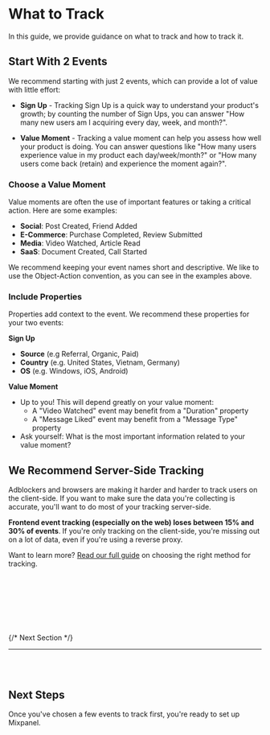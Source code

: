 
# What to Track

In this guide, we provide guidance on what to track and how to track it.

## Start With 2 Events

We recommend starting with just 2 events, which can provide a lot of value with little effort:

- **Sign Up** - Tracking Sign Up is a quick way to understand your product's growth; by counting the number
  of Sign Ups, you can answer "How many new users am I acquiring every day, week, and month?".

- **Value Moment** - Tracking a value moment can help you assess how well your product is doing. You can
  answer questions like "How many users experience value in my product each day/week/month?" or
  "How many users come back (retain) and experience the moment again?".

### Choose a Value Moment

Value moments are often the use of important features or taking a critical action. Here are some examples:

- **Social**: Post Created, Friend Added
- **E-Commerce**: Purchase Completed, Review Submitted
- **Media**: Video Watched, Article Read
- **SaaS**: Document Created, Call Started

We recommend keeping your event names short and descriptive. We like to use the Object-Action convention, as you can see
in the examples above.

### Include Properties

Properties add context to the event. We recommend these properties for your two events:

**Sign Up**

- **Source** (e.g Referral, Organic, Paid)
- **Country** (e.g. United States, Vietnam, Germany)
- **OS** (e.g. Windows, iOS, Android)

**Value Moment**

- Up to you! This will depend greatly on your value moment:
  - A "Video Watched" event may benefit from a "Duration" property
  - A "Message Liked" event may benefit from a "Message Type" property
- Ask yourself: What is the most important information related to your value moment?

## We Recommend Server-Side Tracking

Adblockers and browsers are making it harder and harder to track users on the client-side.
If you want to make sure the data you're collecting is accurate, you'll want to do most of
your tracking server-side.

**Frontend event tracking (especially on the web) loses between 15% and 30% of events**.
If you're only tracking on the client-side, you're missing out on a lot of data, even if you're
using a reverse proxy.

Want to learn more? [Read our full guide](/docs/tracking-methods/choosing-the-right-method/) on choosing the right method for tracking.

<br></br>
<br></br>
<br></br>

{/* Next Section */}

<hr></hr>
<br></br>

<div className="extendedButtonComponent" >
<div className="bg-base100 rounded-xl">
  <h2 className="text-2xl font-medium mb-2 color:bg-purple200">Next Steps</h2>
  <p>
    Once you've chosen a few events to track first, you're ready to set up
    Mixpanel.
  </p>
  <br></br>
  <ExtendedButton
    title="Start Quickstart Guide"
    link="/docs/quickstart/install-mixpanel"
  ></ExtendedButton>
</div>

</div>
